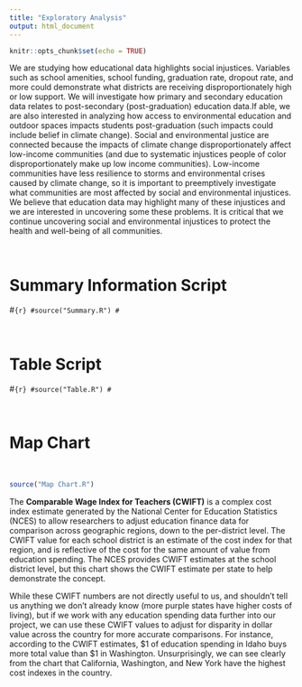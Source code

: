 ```yaml
---
title: "Exploratory Analysis"
output: html_document
---
```


```r
knitr::opts_chunk$set(echo = TRUE)
```
We are studying how educational data highlights social injustices. Variables
such as school amenities, school funding, graduation rate, dropout rate, and 
more could demonstrate what districts are receiving disproportionately high
or low support. We will investigate how primary and secondary education data 
relates to post-secondary (post-graduation) education data.If able, we are also 
interested in analyzing how access to environmental education and outdoor spaces
impacts students post-graduation (such impacts could include belief in climate 
change). Social and environmental justice are connected because the impacts of
climate change disproportionately affect low-income communities (and due to 
systematic injustices people of color disproportionately make up low income 
communities). Low-income communities have less resilience to storms and 
environmental crises caused by climate change, so it is important to 
preemptively investigate what communities are most affected by social and
environmental injustices. We believe that education data may highlight many of 
these injustices and we are interested in uncovering some these problems. It is 
critical that we continue uncovering social and environmental injustices to 
protect the health and well-being of all communities.

\  

# Summary Information Script
#```{r}
#source("Summary.R")
#```

\  

# Table Script
#```{r}
#source("Table.R")
#```

\  

# Map Chart
\  
```r
source("Map Chart.R")
```
The **Comparable Wage Index for Teachers (CWIFT)** is a complex cost index
estimate generated by the National Center for Education Statistics (NCES) to
allow researchers to adjust education finance data for comparison across
geographic regions, down to the per-district level. The CWIFT value for each
school district is an estimate of the cost index for that region, and is
reflective of the cost for the same amount of value from education spending. The
NCES provides CWIFT estimates at the school district level, but this chart shows
the CWIFT estimate per state to help demonstrate the concept.

While these CWIFT numbers are not directly useful to us, and shouldn't tell us
anything we don't already know (more purple states have higher costs of living),
but if we work with any education spending data further into our project, we can
use these CWIFT values to adjust for disparity in dollar value across the
country for more accurate comparisons. For instance, according to the CWIFT
estimates, \$1 of education spending in Idaho buys more total value than \$1 in
Washington. Unsurprisingly, we can see clearly from the chart that California,
Washington, and New York have the highest cost indexes in the country.